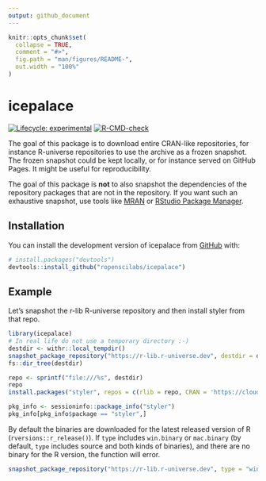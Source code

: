 ```yaml
---
output: github_document
---
```


<!-- README.md is generated from README.Rmd. Please edit that file -->

```r
knitr::opts_chunk$set(
  collapse = TRUE,
  comment = "#>",
  fig.path = "man/figures/README-",
  out.width = "100%"
)
```

# icepalace

<!-- badges: start -->
[![Lifecycle: experimental](https://img.shields.io/badge/lifecycle-experimental-orange.svg)](https://lifecycle.r-lib.org/articles/stages.html#experimental)
[![R-CMD-check](https://github.com/ropenscilabs/icepalace/actions/workflows/R-CMD-check.yaml/badge.svg)](https://github.com/ropenscilabs/icepalace/actions/workflows/R-CMD-check.yaml)
<!-- badges: end -->

The goal of this package is to download entire CRAN-like repositories, for instance R-universe repositories to use the archive as a frozen snapshot.
The frozen snapshot could be kept locally, or for instance served on GitHub Pages.
It might be useful for reproducibility.

The goal of this package is **not** to also snapshot the dependencies of the repository packages that are not in the repository.
If you want such an exhaustive snapshot, use tools like [MRAN](https://mran.microsoft.com/timemachine) or [RStudio Package Manager](https://www.rstudio.com/products/package-manager/).

## Installation

You can install the development version of icepalace from [GitHub](https://github.com/) with:

``` r
# install.packages("devtools")
devtools::install_github("ropenscilabs/icepalace")
```

## Example

Let's snapshot the r-lib R-universe repository and then install styler from that repo.

```r
library(icepalace)
# In real life do not use a temporary directory :-)
destdir <- withr::local_tempdir()
snapshot_package_repository("https://r-lib.r-universe.dev", destdir = destdir)
fs::dir_tree(destdir)

repo <- sprintf("file:///%s", destdir)
repo
install.packages("styler", repos = c(rlib = repo, CRAN = 'https://cloud.r-project.org'))

pkg_info <- sessioninfo::package_info("styler")
pkg_info[pkg_info$package == "styler",]
```

By default the binaries are downloaded for the latest released version of R (`rversions::r_release()`).
If `type` includes `win.binary` or `mac.binary` (by default, `type` includes source and both kinds of binaries), and there are no binary for the R version, the function will error.

```r
snapshot_package_repository("https://r-lib.r-universe.dev", type = "win.binary", r_version = "3.3")
```
